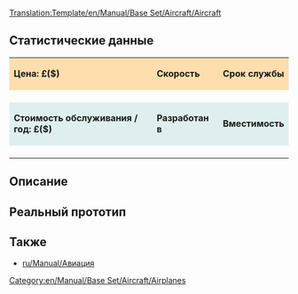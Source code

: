 <noinclude>[[Translation:Template/en/Manual/Base Set/Aircraft/Aircraft]]</noinclude>
==Статистические данные==
<!--
This is a Template for Aircraft. Do not edit this page if you want to alter data for aircraft; use the aircraft's own page for that.
-->

{| cellspacing="3" align="center"
|style="background:#ffdead;"| '''Цена: £($)'''
|style="background:#ffdead;"| '''Скорость''' 
|style="background:#ffdead;"|'''Срок службы'''
|-
| {{{Цена}}}
| {{{Скорость}}}
| {{{Срок}}}
|-
|style="background:#dfefef;"|'''Стоимость обслуживания / год: £($)'''
|style="background:#dfefef;"|'''Разработан в'''
|style="background:#dfefef;"|'''Вместимость'''
|-
| {{{Обслуж}}}
| {{{Разработан}}}
| {{{Вместимость}}}
|}

==Описание==
{{{Описание}}}

==Реальный прототип==
{{{Прототип}}}

==Также==
*[[ru/Manual/Авиация]]

<includeonly>[[Category:en/Manual/Base Set/Aircraft/Airplanes]]</includeonly>